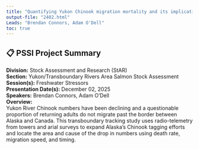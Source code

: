 ```yaml
---
title: "Quantifying Yukon Chinook migration mortality and its implications for fisheries management and rebuilding under the Fish Stock Provisions of the Fisheries Act"
output-file: "2402.html"
Leads: "Brendan Connors, Adam O'Dell"
toc: true
---
```


## 📋 PSSI Project Summary

**Division:** Stock Assessment and Research (StAR)  
**Section:** Yukon/Transboundary Rivers Area Salmon Stock Assessment  
**Session(s):** Freshwater Stressors  
**Presentation Date(s):** December 02, 2025  
**Speakers:** Brendan Connors, Adam O'Dell  
**Overview:**  
Yukon River Chinook numbers have been declining and a questionable proportion of returning adults do not migrate past the border between Alaska and Canada. This transboundary tracking study uses radio-telemetry from towers and arial surveys to expand Alaska’s Chinook tagging efforts and locate the area and cause of the drop in numbers using death rate, migration speed, and timing.   



